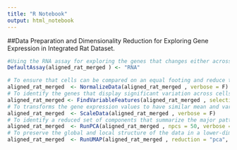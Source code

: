 ```yaml
---
title: "R Notebook"
output: html_notebook
---
```

##Data Preparation and Dimensionality Reduction for Exploring Gene Expression in Integrated Rat Dataset.
 

```r
#Using the RNA assay for exploring the genes that changes either across clusters, trajectories, or conditions.
DefaultAssay(aligned_rat_merged ) <- "RNA"
```

```r
# To ensure that cells can be compared on an equal footing and reduce the impact of technical variability.
aligned_rat_merged  <- NormalizeData(aligned_rat_merged , verbose = F)
# To identify the genes that display significant variation across cells using vst method and selecting the top 2000 genes.
aligned_rat_merged <- FindVariableFeatures(aligned_rat_merged , selection.method = "vst", nfeatures = 2000, verbose = F)
# To transforms the gene expression values to have similar mean and variance, allowing for meaningful comparisons between cells.
aligned_rat_merged  <- ScaleData(aligned_rat_merged , verbose = F)
# To identify a reduced set of components that summarize the major patterns of gene expression variation.(linear dimension reduction)
aligned_rat_merged  <- RunPCA(aligned_rat_merged , npcs = 50, verbose = F)
# To preserve the global and local structure of the data in a lower-dimensional space and to provide insights into the structure and relationships between cells within the dataset.(non-linear dimension reduction)
aligned_rat_merged  <- RunUMAP(aligned_rat_merged , reduction = "pca", dims = 1:50, verbose = F)
```
